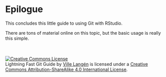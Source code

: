 # Epilogue

This concludes this little guide to using Git with RStudio.

There are tons of material online on this topic, but the basic usage is really this simple.


<br> <br> <a rel="license" href="http://creativecommons.org/licenses/by-sa/4.0/"><img src="https://i.creativecommons.org/l/by-sa/4.0/88x31.png" alt="Creative Commons License" style="border-width:0"/></a><br />[Lightning Fast Git Guide]{xmlns:dct="http://purl.org/dc/terms/" property="dct:title"} by <a xmlns:cc="http://creativecommons.org/ns#" href="https://vldesign.kapsi.fi/git-guide" property="cc:attributionName" rel="cc:attributionURL">Ville Langén</a> is licensed under a <a rel="license" href="http://creativecommons.org/licenses/by-sa/4.0/">Creative Commons Attribution-ShareAlike 4.0 International License</a>.
